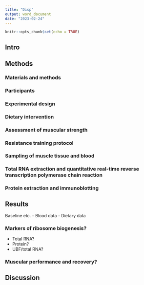 ```yaml
---
title: "Disp"
output: word_document
date: "2023-02-24"
---
```


```r
knitr::opts_chunk$set(echo = TRUE)
```

## Intro


## Methods

### Materials and methods

### Participants

### Experimental design

### Dietary intervention

### Assessment of muscular strength

### Resistance training protocol

### Sampling of muscle tissue and blood

### Total RNA extraction and quantitative real-time reverse transcription polymerase chain reaction

### Protein extraction and immunoblotting


## Results

Baseline etc.
- Blood data
- Dietary data

### Markers of ribosome biogenesis?
- Total RNA? 
- Protein?
- UBF/total RNA?

### Muscular performance and recovery?

## Discussion





